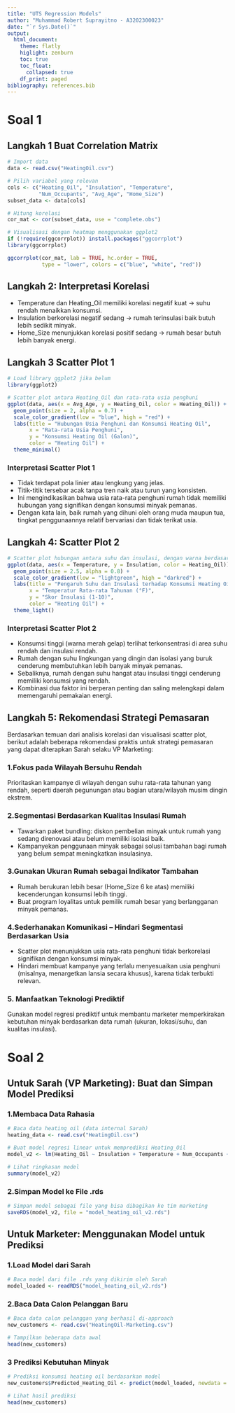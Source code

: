 ```yaml
---
title: "UTS Regression Models"
author: "Muhammad Robert Suprayitno - A3202300023"
date: "`r Sys.Date()`"
output: 
  html_document:
    theme: flatly
    higlight: zenburn
    toc: true
    toc_float:
      collapsed: true
    df_print: paged
bibliography: references.bib
---
```


# Soal 1
## Langkah 1 Buat Correlation Matrix
```r
# Import data
data <- read.csv("HeatingOil.csv")

# Pilih variabel yang relevan
cols <- c("Heating_Oil", "Insulation", "Temperature", 
          "Num_Occupants", "Avg_Age", "Home_Size")
subset_data <- data[cols]

# Hitung korelasi
cor_mat <- cor(subset_data, use = "complete.obs")

# Visualisasi dengan heatmap menggunakan ggplot2
if (!require(ggcorrplot)) install.packages("ggcorrplot")
library(ggcorrplot)

ggcorrplot(cor_mat, lab = TRUE, hc.order = TRUE, 
           type = "lower", colors = c("blue", "white", "red"))

```

## Langkah 2: Interpretasi Korelasi
- Temperature dan Heating_Oil memiliki korelasi negatif kuat → suhu rendah menaikkan konsumsi.
- Insulation berkorelasi negatif sedang → rumah terinsulasi baik butuh lebih sedikit minyak.
- Home_Size menunjukkan korelasi positif sedang → rumah besar butuh lebih banyak energi.

## Langkah 3 Scatter Plot 1
```r
# Load library ggplot2 jika belum
library(ggplot2)

# Scatter plot antara Heating_Oil dan rata-rata usia penghuni
ggplot(data, aes(x = Avg_Age, y = Heating_Oil, color = Heating_Oil)) +
  geom_point(size = 2, alpha = 0.7) +
  scale_color_gradient(low = "blue", high = "red") +
  labs(title = "Hubungan Usia Penghuni dan Konsumsi Heating Oil",
       x = "Rata-rata Usia Penghuni",
       y = "Konsumsi Heating Oil (Galon)",
       color = "Heating Oil") +
  theme_minimal()

```

### Interpretasi Scatter Plot 1

- Tidak terdapat pola linier atau lengkung yang jelas.
- Titik-titik tersebar acak tanpa tren naik atau turun yang konsisten.
- Ini mengindikasikan bahwa usia rata-rata penghuni rumah tidak memiliki hubungan yang signifikan dengan konsumsi minyak pemanas.
- Dengan kata lain, baik rumah yang dihuni oleh orang muda maupun tua, tingkat penggunaannya relatif bervariasi dan tidak terikat usia.

## Langkah 4: Scatter Plot 2
```r
# Scatter plot hubungan antara suhu dan insulasi, dengan warna berdasarkan Heating_Oil
ggplot(data, aes(x = Temperature, y = Insulation, color = Heating_Oil)) +
  geom_point(size = 2.5, alpha = 0.8) +
  scale_color_gradient(low = "lightgreen", high = "darkred") +
  labs(title = "Pengaruh Suhu dan Insulasi terhadap Konsumsi Heating Oil",
       x = "Temperatur Rata-rata Tahunan (°F)",
       y = "Skor Insulasi (1-10)",
       color = "Heating Oil") +
  theme_light()


```

### Interpretasi Scatter Plot 2

- Konsumsi tinggi (warna merah gelap) terlihat terkonsentrasi di area suhu rendah dan insulasi rendah.
- Rumah dengan suhu lingkungan yang dingin dan isolasi yang buruk cenderung membutuhkan lebih banyak minyak pemanas.
- Sebaliknya, rumah dengan suhu hangat atau insulasi tinggi cenderung memiliki konsumsi yang rendah.
- Kombinasi dua faktor ini berperan penting dan saling melengkapi dalam memengaruhi pemakaian energi.

## Langkah 5: Rekomendasi Strategi Pemasaran
 Berdasarkan temuan dari analisis korelasi dan visualisasi scatter plot, berikut adalah beberapa rekomendasi praktis untuk strategi pemasaran yang dapat diterapkan Sarah selaku VP Marketing:
 
### 1.Fokus pada Wilayah Bersuhu Rendah
Prioritaskan kampanye di wilayah dengan suhu rata-rata tahunan yang rendah, seperti daerah pegunungan atau bagian utara/wilayah musim dingin ekstrem.

### 2.Segmentasi Berdasarkan Kualitas Insulasi Rumah
- Tawarkan paket bundling: diskon pembelian minyak untuk rumah yang sedang direnovasi atau belum memiliki isolasi baik.
- Kampanyekan penggunaan minyak sebagai solusi tambahan bagi rumah yang belum sempat meningkatkan insulasinya.

### 3.Gunakan Ukuran Rumah sebagai Indikator Tambahan
- Rumah berukuran lebih besar (Home_Size 6 ke atas) memiliki kecenderungan konsumsi lebih tinggi.
- Buat program loyalitas untuk pemilik rumah besar yang berlangganan minyak pemanas.

### 4.Sederhanakan Komunikasi – Hindari Segmentasi Berdasarkan Usia
- Scatter plot menunjukkan usia rata-rata penghuni tidak berkorelasi signifikan dengan konsumsi minyak.
- Hindari membuat kampanye yang terlalu menyesuaikan usia penghuni (misalnya, menargetkan lansia secara khusus), karena tidak terbukti relevan.

### 5. Manfaatkan Teknologi Prediktif
Gunakan model regresi prediktif untuk membantu marketer memperkirakan kebutuhan minyak berdasarkan data rumah (ukuran, lokasi/suhu, dan kualitas insulasi).

# Soal 2

## Untuk Sarah (VP Marketing): Buat dan Simpan Model Prediksi

### 1.Membaca Data Rahasia
```r
# Baca data heating oil (data internal Sarah)
heating_data <- read.csv("HeatingOil.csv")

# Buat model regresi linear untuk memprediksi Heating_Oil
model_v2 <- lm(Heating_Oil ~ Insulation + Temperature + Num_Occupants + Avg_Age + Home_Size, data = heating_data)

# Lihat ringkasan model
summary(model_v2)


```

### 2.Simpan Model ke File .rds
```r
# Simpan model sebagai file yang bisa dibagikan ke tim marketing
saveRDS(model_v2, file = "model_heating_oil_v2.rds")

```

## Untuk Marketer: Menggunakan Model untuk Prediksi

### 1.Load Model dari Sarah
```r
# Baca model dari file .rds yang dikirim oleh Sarah
model_loaded <- readRDS("model_heating_oil_v2.rds")

```

### 2.Baca Data Calon Pelanggan Baru
```r
# Baca data calon pelanggan yang berhasil di-approach
new_customers <- read.csv("HeatingOil-Marketing.csv")

# Tampilkan beberapa data awal
head(new_customers)


```

### 3 Prediksi Kebutuhan Minyak
```r
# Prediksi konsumsi heating oil berdasarkan model
new_customers$Predicted_Heating_Oil <- predict(model_loaded, newdata = new_customers)

# Lihat hasil prediksi
head(new_customers)

```